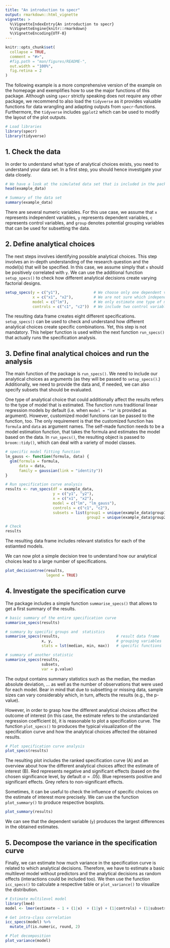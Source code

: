 ```yaml
---
title: "An introduction to specr"
output: rmarkdown::html_vignette
vignette: >
  %\VignetteIndexEntry{An introduction to specr}
  %\VignetteEngine{knitr::rmarkdown}
  %\VignetteEncoding{UTF-8}
---
```


```r
knitr::opts_chunk$set(
  collapse = TRUE,
  comment = "#>",
  #fig.path = "man/figures/README-",
  out.width = "100%",
  fig.retina = 2
)
```



The following example is a more comprehensive version of the example on the homepage and exemplifies how to use the major functions of this package. Although using `specr` strictly speaking does not require any other package, we recommend to also load the `tidyverse` as it provides valuable functions for data wrangling and adapting outputs from `specr`-functions. Furthermore, the `tidyverse` includes `ggplot2` which can be used to modify the layout of the plot outputs. 

```r
# Load libraries
library(specr)
library(tidyverse)
```


## 1. Check the data

In order to understand what type of analytical choices exists, you need to understand your data set. In a first step, you should hence investigate your data closely.

```r
# We have a look at the simulated data set that is included in the package
head(example_data)

# Summary of the data set
summary(example_data)
```

There are several numeric variables. For this use case, we assume that `x` represents independent variables, `y` represents dependent variables, `c` represents control variables, and `group` denotes potential grouping variables that can be used for subsetting the data. 

## 2. Define analytical choices

The next steps involves identifying possible analytical choices. This step involves an in-depth understanding of the research question and the model(s) that will be specified. In this case, we assume simply that `x` should be positively correlated with `y`. We can use the additional function `setup_specs()` to check how different analytical decisions create varying factorial designs.

```r
setup_specs(y = c("y1"),               # We choose only one dependent variale
            x = c("x1", "x2"),         # We are not sure which independent variable is better
            model = c("lm"),           # We only estimate one type of model (linear model)
            controls = c("c1", "c2"))  # We include two control variable 
```

The resulting data frame creates eight different specifications. `setup_specs()` can be used to check and understand how different analytical choices create specific combinations. Yet, this step is not mandatory. This helper function is used within the next function `run_specs()` that actually runs the specification analysis. 


## 3. Define final analytical choices and run the analysis

The main function of the package is `run_specs()`. We need to include our analytical choices as arguments (as they will be passed to `setup_specs()`.) Additionally, we need to provide the data and, if needed, we can also specify subsets that should be evaluated. 

One type of analytical choice that could additionally affect the results refers to the type of model that is estimated. The function runs traditional linear regression models by default (i.e. when `model = "lm"` is provided as argument). However, customized model functions can be passed to the function, too. The only requirement is that the customized function has `formula` and `data` as argument names. The self-made function needs to be a model estimation function, that takes the formula and estimates the model based on the data. In `run_specs()`, the resulting object is passed to `broom::tidy()`, which can deal with a variety of model classes.

```r
# specific model fitting function
lm_gauss <- function(formula, data) {
  glm(formula = formula, 
      data = data, 
      family = gaussian(link = "identity"))
}

# Run specification curve analysis
results <- run_specs(df = example_data, 
                     y = c("y1", "y2"), 
                     x = c("x1", "x2"), 
                     model = c("lm", "lm_gauss"), 
                     controls = c("c1", "c2"), 
                     subsets = list(group1 = unique(example_data$group1),
                                    group2 = unique(example_data$group2)))

# Check
results
```

The resulting data frame includes relevant statistics for each of the estiamted models. 

We can now plot a simple decision tree to understand how our analytical choices lead to a large number of specifications.

```r
plot_decisiontree(results, 
                  legend = TRUE)
```

## 4. Investigate the specification curve

The package includes a simple function `summarise_specs()` that allows to get a first summary of the results.

```r
# basic summary of the entire specification curve
summarise_specs(results)

# summary by specific groups and  statistics
summarise_specs(results,                         # result data frame
                x, y,                            # grouping variables
                stats = lst(median, min, max))   # specific functions

# summary of another statistic
summarise_specs(results, 
                subsets,
                var = p.value)
```

The output contains summary statistics such as the median, the median absolute deviation, ... as well as the number of observations that were used for each model. Bear in mind that due to subsetting or missing data, sample sizes can vary considerably which, in turn, affects the results (e.g., the p-value).

However, in order to grasp how the different analytical choices affect the outcome of interest (in this case, the estimate refers to the unstandarized regression coefficient *b*), it is reasonable to plot a specification curve. The function `plot_specs()` to produces the typical visualization of the specification curve and how the analytical choices affected the obtained results. 

```r
# Plot specification curve analysis
plot_specs(results)
```

The resulting plot includes the ranked specification curve (A) and an overview about how the different analytical choices affect the estimate of interest (B). Red represents negative and significant effects (based on the chosen significance level, by default $\alpha = .05$). Blue represents positive and significant effects. Grey refers to non-significant effects. 

Sometimes, it can be useful to check the influence of specific choices on the estimate of interest more precisely. We can use the function `plot_summary()` to produce respective boxplots.

```r
plot_summary(results)
```

We can see that the dependent variable (`y`) produces the largest differences in the obtained estimates.

## 5. Decompose the variance in the specification curve

Finally, we can estimate how much variance in the specification curve is related to which analytical decisions. Therefore, we have to estimate a basic multilevel model without predictors and the analytical decisions as random effects (interactions could be included too). We then use the function `icc_specs()` to calculate a respective table or `plot_variance()` to visualize the distribution.

```r
# Estimate multilevel model 
library(lme4)
model <- lmer(estimate ~ 1 + (1|x)  + (1|y) + (1|controls) + (1|subsets), data = results)

# Get intra-class correlation
icc_specs(model) %>%
  mutate_if(is.numeric, round, 2)

# Plot decomposition
plot_variance(model)
```

